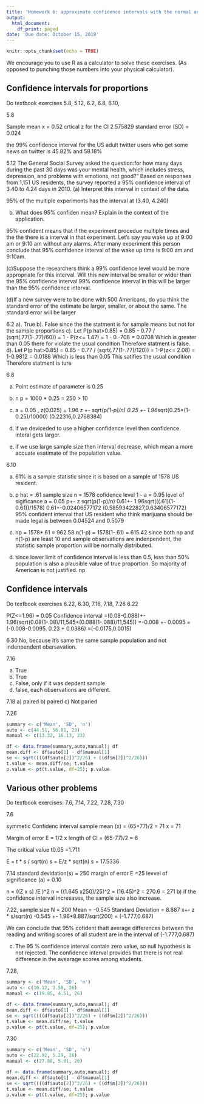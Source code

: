 ```yaml
---
title: 'Homework 6: approximate confidence intervals with the normal and t distribution'
output:
  html_document:
    df_print: paged
date: 'Due date: October 15, 2019'
---
```


```r
knitr::opts_chunk$set(echo = TRUE)
```

We encourage you to use R as a calculator to solve these exercises. (As opposed to punching those numbers into your physical calculator). 

## Confidence intervals for proportions

Do textbook exercises 5.8, 5.12, 6.2, 6.8, 6.10,

5.8

Sample mean x = 0.52
crtical z for the CI  2.575829
standard error (SD) = 0.024

the 99% confidence interval for the US adult twitter users who get some news on twitter is 45.82% and 58.18%

5.12
The General Social Survey asked the question:for how many days during the past
30 days was your mental health, which includes stress, depression, and problems with emotions, not good?"
Based on responses from 1,151 US residents, the survey reported a 95% confidence interval of 3.40 to 4.24
days in 2010.
(a) Interpret this interval in context of the data.

95% of the multiple experiments has the interval at (3.40, 4.240)

(b) What does 95% confiden mean? Explain in the context of the application.

95% confident means that if the experiment procedue multiple times and the the there is a interval in that experiment. Let's say you wake up at 9:00 am or 9:10 am without any alarms. After many experiment this person conclude that 95% confidence interval of the wake up time is 9:00 am and 9:10am. 

(c)Suppose the researchers think a 99% confidence level would be more appropriate for this interval. Will
this new interval be smaller or wider than the 95% confidence interval
99% confidence interval in this will be larger than the 95% confidence interval.

(d)If a new survey were to be done with 500 Americans, do you think the standard error of the estimate
be larger, smaller, or about the same.
The standard error will be larger


6.2
a). True 
b). False since the the statment is for sample means but not for the sample proportions
c).
Let P(p hat>0.85) = 0.85 - 0.77 / (sqrt(.77(1-.77)/60))
      = 1 - P(z<= 1.47)
      = 1 - 0.-708
      = 0.0708
Which is greater than 0.05
there for violate the usual condition
Therefore statment is false.
d).
Let P(p hat>0.85) = 0.85 - 0.77 / (sqrt(.77(1-.77)/120))
                  = 1-P(z<= 2.08)
                  = 1-0.9812
                  = 0.0188
Which is less than 0.05
This satifies the usual condition
Therefore statment is ture
                  
6.8

a) Point estimate of parameter is 0.25
b) n p = 1000 * 0.25 = 250 > 10
c) 
a = 0.05 , z(0.025) = 1.96
z +- sqrt(p*(1-p)/n)
0.25 +- 1.96*sqrt(0.25*(1-0.25)/10000)
(0.22316,0.2768384)

d) if we deviceded to use a higher confidence level then confidence. interal gets larger.

e) if we use large sample size then interval decrease, which mean a more accuate esatimate of the population value.

6.10

a) 61% is a sample statistic since it is based on a sample of 1578 US resident.
b)
p hat = .61
sample size n = 1578
cofidence level 1 - a = 0.95
level of sigificance a = 0.05
p+- z sqrt(p(1-p)/n)
0.61+- 1.96sqrt(((.61)(1-0.61))/1578)
0.61+-0.02406577172
(0.58593422827,0.63406577172)
95% confident interval that US resident who think marijuana should be made legal is between 0.04524 and 0.5079

c)
np = 1578*.61 = 962.58
n(1-p) = 1578(1-.61) = 615.42
since both np and n(1-p) are least 10 and sample observations are indenpendent, the statistic sample proportion will be normally distributed.

d) since lower limit of confidence interval is less than 0.5, less than 50% population is also a plausible value of true proportion. So majority of American is not justified.
np


## Confidence intervals

Do textbook exercises 6.22, 6.30, 7.16, 7.18, 7.26
6.22

P(Z<=1.96) = 0.05
Confidence interval
=(0.08-0.088)+- 1.96(sqrt(0.08(1-.08)/11,545+(0.088(1-.088)/11,545))
=-0.008 +- 0.0095
= (-0.008-0.0095. 0.23 + 0.0386)
=(-0.0175,0.0015)

6.30
No, because it's same the same sample population and not indenpendent obersavation.

7.16

a) True
b) True
c) False, only if it was depdent sample
d) false, each observations are different.

7.18
a) paired
b) paired
c) Not paried



7.26
```r
summary <- c('Mean', 'SD', 'n')
auto <- c(44.51, 56.81, 23)
manual <- c(13.32, 16.13, 23)

df <- data.frame(summary,auto,manual); df
mean.diff <- df$auto[1] - df$manual[1]
se <- sqrt((((df$auto[2])^2/26) + ((df$m[2])^2/26)))
t.value <- mean.diff/se; t.value
p.value <- pt(t.value, df=25); p.value
```

## Various other problems

Do textbook exercises: 7.6, 7.14, 7.22, 7.28, 7.30

7.6

symmetic Confidenc interval
sample mean (x) = (65+77)/2 = 71
x = 71

Margin of error E = 1/2 x length of CI = (65-77)/2 = 6

The critical value t0.05 =1.711

E = t * s / sqrt(n)
s = E/z * sqrt(n)
s = 17.5336

7.14
standard devidation(s) = 250
margin of error  E =25
levvel of significance (a) = 0.10

n = ((Z x s) /E )^2
n = ((1.645 x250)/25)^2
  = (16.45)^2
  = 270.6
  = 271
b) if the confidence interval incresases, the sample size also increase.
  

7.22,
sample size N = 200
Mean  = -0.545
Standard Deviation = 8.887
x+- z * s/sqrt(n)
-0.545 +- 1.96*8.887/sqrt(200)
= (-1.777,0.687)

We can conclude that 95% cofident thatt average differences between the reading and writing scores of all student are in the interval of (-1.777,0.687)

c) The 95 % confidence interval contain zero value, so null hypothesis is not rejected. The confidence interval provides that there is not real difference in the avearage scores among students.




7.28,
```r
summary <- c('Mean', 'SD', 'n')
auto <- c(16.12, 3.58, 26)
manual <- c(19.85, 4.51, 26)

df <- data.frame(summary,auto,manual); df
mean.diff <- df$auto[1] - df$manual[1]
se <- sqrt((((df$auto[2])^2/26) + ((df$m[2])^2/26)))
t.value <- mean.diff/se; t.value
p.value <- pt(t.value, df=25); p.value
```
7.30
```r
summary <- c('Mean', 'SD', 'n')
auto <- c(22.92, 5.29, 26)
manual <- c(27.88, 5.01, 26)

df <- data.frame(summary,auto,manual); df
mean.diff <- df$auto[1] - df$manual[1]
se <- sqrt((((df$auto[2])^2/26) + ((df$m[2])^2/26)))
t.value <- mean.diff/se; t.value
p.value <- pt(t.value, df=25); p.value
```

 
